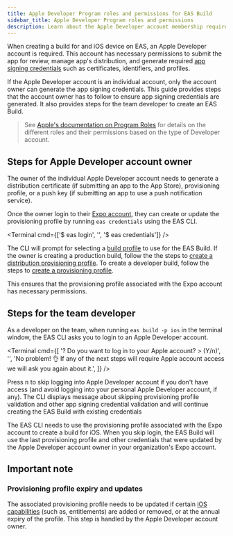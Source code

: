 ```yaml
---
title: Apple Developer Program roles and permissions for EAS Build
sidebar_title: Apple Developer Program roles and permissions
description: Learn about the Apple Developer account membership requirements for creating an EAS Build.
---
```



When creating a build for and iOS device on EAS, an Apple Developer account is required. This account has necessary permissions to submit the app for review, manage app's distribution, and generate required [app signing credentials](/app-signing/managed-credentials/#generating-app-signing-credentials) such as certificates, identifiers, and profiles.

If the Apple Developer account is an individual account, only the account owner can generate the app signing credentials. This guide provides steps that the account owner has to follow to ensure app signing credentials are generated. It also provides steps for the team developer to create an EAS Build.

> See [Apple's documentation on Program Roles](https://developer.apple.com/support/roles/) for details on the different roles and their permissions based on the type of Developer account.

## Steps for Apple Developer account owner

The owner of the individual Apple Developer account needs to generate a distribution certificate (if submitting an app to the App Store), provisioning profile, or a push key (if submitting an app to use a push notification service).

Once the owner login to their [Expo account](/accounts/account-types/), they can create or update the provisioning profile by running `eas credentials` using the EAS CLI.

<Terminal cmd={['$ eas login', '', '$ eas credentials']} />

The CLI will prompt for selecting a [build profile](/build/eas-json/#build-profiles) to use for the EAS Build. If the owner is creating a production build, follow the the steps to [create a distribution provisioning profile](/tutorial/eas/ios-production-build/#create-a-distribution-provisioning-profile). To create a developer build, follow the steps to [create a provisioning profile](/tutorial/eas/ios-development-build-for-devices/#provisioning-profile).

This ensures that the provisioning profile associated with the Expo account has necessary permissions.

## Steps for the team developer

As a developer on the team, when running `eas build -p ios` in the terminal window, the EAS CLI asks you to login to an Apple Developer account.

<Terminal
  cmd={[
    '? Do you want to log in to your Apple account? > (Y/n)',
    '',
    'No problem! 👌 If any of the next steps will require Apple account access we will ask you again about it.',
  ]}
/>

Press <kbd>n</kbd> to skip logging into Apple Developer account if you don't have access (and avoid logging into your personal Apple Developer account, if any). The CLI displays message about skipping provisioning profile validation and other app signing credential validation and will continue creating the EAS Build with existing credentials

The EAS CLI needs to use the provisioning profile associated with the Expo account to create a build for iOS. When you skip login, the EAS Build will use the last provisioning profile and other credentials that were updated by the Apple Developer account owner in your organization's Expo account.

## Important note

### Provisioning profile expiry and updates

The associated provisioning profile needs to be updated if certain [iOS capabilities](/build-reference/ios-capabilities/) (such as, entitlements) are added or removed, or at the annual expiry of the profile. This step is handled by the Apple Developer account owner.

